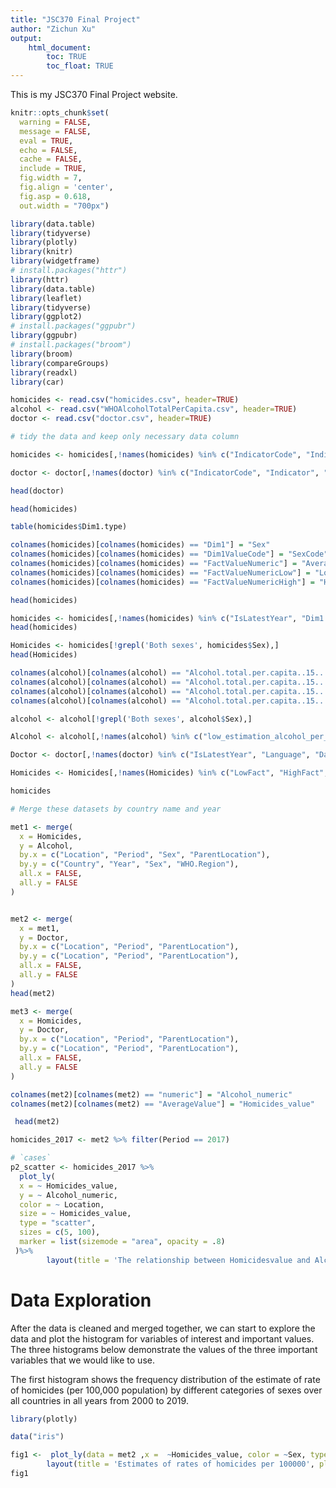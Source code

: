 ```yaml
---
title: "JSC370 Final Project"
author: "Zichun Xu"
output: 
    html_document:
        toc: TRUE
        toc_float: TRUE
---
```


This is my JSC370 Final Project website.

```r
knitr::opts_chunk$set(
  warning = FALSE,
  message = FALSE,
  eval = TRUE,
  echo = FALSE,
  cache = FALSE,
  include = TRUE,
  fig.width = 7, 
  fig.align = 'center',
  fig.asp = 0.618,
  out.width = "700px")
```

```r
library(data.table)
library(tidyverse)
library(plotly)
library(knitr)
library(widgetframe)
# install.packages("httr")
library(httr)
library(data.table)
library(leaflet)
library(tidyverse)
library(ggplot2)
# install.packages("ggpubr")
library(ggpubr)
# install.packages("broom")
library(broom)
library(compareGroups)
library(readxl)
library(car)
```


```r
homicides <- read.csv("homicides.csv", header=TRUE)
alcohol <- read.csv("WHOAlcoholTotalPerCapita.csv", header=TRUE)
doctor <- read.csv("doctor.csv", header=TRUE)
```

```r
# tidy the data and keep only necessary data column

homicides <- homicides[,!names(homicides) %in% c("IndicatorCode", "Indicator", "ValueType", "ParentLocationCode", "Location.type", "SpatialDimValueCode", "Period.type", "Dim2.type", "Dim2", "Dim2ValueCode", "Dim3.type", "Dim3", "Dim3ValueCode", "DataSourceDimValueCode", "DataSource", "FactValueNumericPrefix", "FactValueUoM", "FactValueNumericLowPrefix", "FactValueNumericHighPrefix", "FactValueTranslationID", "FactComments")]

doctor <- doctor[,!names(doctor) %in% c("IndicatorCode", "Indicator", "ValueType", "ParentLocationCode", "Location.type", "SpatialDimValueCode", "Period.type", "Dim1.type", "Dim1", "Dim1ValueCode", "Dim2.type", "Dim2", "Dim2ValueCode", "Dim3.type", "Dim3", "Dim3ValueCode", "DataSourceDimValueCode", "DataSource", "FactValueNumericPrefix", "FactValueUoM", "FactValueNumericLowPrefix", "FactValueNumericLow",  "FactValueNumericHighPrefix", "FactValueNumericHigh", "FactValueTranslationID", "FactComments")]

```

```r
head(doctor)
```

```r
head(homicides)
```

```r
table(homicides$Dim1.type)
```

```r
colnames(homicides)[colnames(homicides) == "Dim1"] = "Sex"
colnames(homicides)[colnames(homicides) == "Dim1ValueCode"] = "SexCode"
colnames(homicides)[colnames(homicides) == "FactValueNumeric"] = "AverageValue"
colnames(homicides)[colnames(homicides) == "FactValueNumericLow"] = "LowFact"
colnames(homicides)[colnames(homicides) == "FactValueNumericHigh"] = "HighFact"
```

```r
head(homicides)
```

```r
homicides <- homicides[,!names(homicides) %in% c("IsLatestYear", "Dim1.type", "SexCode", "Language", "DateModified")]
head(homicides)
```

```r
Homicides <- homicides[!grepl('Both sexes', homicides$Sex),]
head(Homicides)
```

```r
colnames(alcohol)[colnames(alcohol) == "Alcohol.total.per.capita..15...consumption.in.liters..numeric."] = "numeric"
colnames(alcohol)[colnames(alcohol) == "Alcohol.total.per.capita..15...consumption.in.liters..low.estimation."] = "low_estimation_alcohol_per_capita"
colnames(alcohol)[colnames(alcohol) == "Alcohol.total.per.capita..15...consumption.in.liters..high.estimation."] = "high_estimation_alcohol_per_capita"
colnames(alcohol)[colnames(alcohol) == "Alcohol.total.per.capita..15...consumption.in.liters..string."] = "string_alcohol_per_capita"

alcohol <- alcohol[!grepl('Both sexes', alcohol$Sex),]

Alcohol <- alcohol[,!names(alcohol) %in% c("low_estimation_alcohol_per_capita", "high_estimation_alcohol_per_capita", "string_alcohol_per_capita")]

Doctor <- doctor[,!names(doctor) %in% c("IsLatestYear", "Language", "DateModified", "Value")]

Homicides <- Homicides[,!names(Homicides) %in% c("LowFact", "HighFact", "Value")]

```



```r
homicides
```


```r
# Merge these datasets by country name and year

met1 <- merge(
  x = Homicides,
  y = Alcohol,
  by.x = c("Location", "Period", "Sex", "ParentLocation"),
  by.y = c("Country", "Year", "Sex", "WHO.Region"),
  all.x = FALSE,
  all.y = FALSE
)


met2 <- merge(
  x = met1,
  y = Doctor,
  by.x = c("Location", "Period", "ParentLocation"),
  by.y = c("Location", "Period", "ParentLocation"),
  all.x = FALSE,
  all.y = FALSE
)
head(met2)

met3 <- merge(
  x = Homicides,
  y = Doctor,
  by.x = c("Location", "Period", "ParentLocation"),
  by.y = c("Location", "Period", "ParentLocation"),
  all.x = FALSE,
  all.y = FALSE
)

colnames(met2)[colnames(met2) == "numeric"] = "Alcohol_numeric"
colnames(met2)[colnames(met2) == "AverageValue"] = "Homicides_value"

```

```r
 head(met2)
```
```r
homicides_2017 <- met2 %>% filter(Period == 2017)
```

```r
# `cases`
p2_scatter <- homicides_2017 %>% 
  plot_ly(
  x = ~ Homicides_value,
  y = ~ Alcohol_numeric,
  color = ~ Location,
  size = ~ Homicides_value,
  type = "scatter",
  sizes = c(5, 100),
  marker = list(sizemode = "area", opacity = .8)
 )%>%
        layout(title = 'The relationship between Homicidesvalue and Alcohol rate \n')

```




# Data Exploration

After the data is cleaned and merged together, we can start to explore the data and plot the histogram for variables of interest and important values. The three histograms below demonstrate the values of the three important variables that we would like to use. 

The first histogram shows the frequency distribution of the estimate of rate of homicides (per 100,000 population) by different categories of sexes over all countries in all years from 2000 to 2019. 

```r
library(plotly)

data("iris")

fig1 <-  plot_ly(data = met2 ,x =  ~Homicides_value, color = ~Sex, type = 'scatter', mode = 'markers')%>%
        layout(title = 'Estimates of rates of homicides per 100000', plot_bgcolor = "#e5ecf6")
fig1
```











